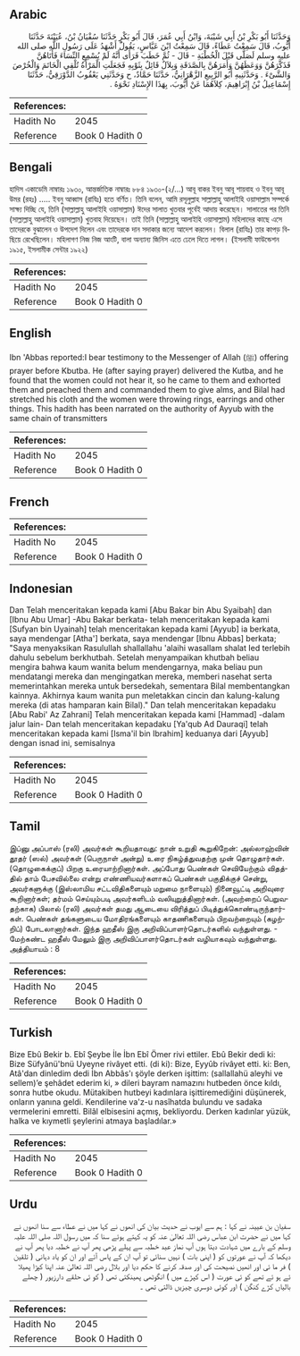 ## Arabic


<div dir="rtl" lang="ar" style={{fontSize:'larger',backgroundColor:'#f8f9fa',padding:20}}>
وَحَدَّثَنَا أَبُو بَكْرِ بْنُ أَبِي شَيْبَةَ، وَابْنُ أَبِي عُمَرَ، قَالَ أَبُو بَكْرٍ حَدَّثَنَا سُفْيَانُ بْنُ، عُيَيْنَةَ حَدَّثَنَا أَيُّوبُ، قَالَ سَمِعْتُ عَطَاءً، قَالَ سَمِعْتُ ابْنَ عَبَّاسٍ، يَقُولُ أَشْهَدُ عَلَى رَسُولِ اللَّهِ صلى الله عليه وسلم لَصَلَّى قَبْلَ الْخُطْبَةِ - قَالَ - ثُمَّ خَطَبَ فَرَأَى أَنَّهُ لَمْ يُسْمِعِ النِّسَاءَ فَأَتَاهُنَّ فَذَكَّرَهُنَّ وَوَعَظَهُنَّ وَأَمَرَهُنَّ بِالصَّدَقَةِ وَبِلاَلٌ قَائِلٌ بِثَوْبِهِ فَجَعَلَتِ الْمَرْأَةُ تُلْقِي الْخَاتَمَ وَالْخُرْصَ وَالشَّىْءَ ‏.‏ وَحَدَّثَنِيهِ أَبُو الرَّبِيعِ الزَّهْرَانِيُّ، حَدَّثَنَا حَمَّادٌ، ح وَحَدَّثَنِي يَعْقُوبُ الدَّوْرَقِيُّ، حَدَّثَنَا إِسْمَاعِيلُ بْنُ إِبْرَاهِيمَ، كِلاَهُمَا عَنْ أَيُّوبَ، بِهَذَا الإِسْنَادِ نَحْوَهُ ‏.‏
</div>
<div style={{backgroundColor:'#f8f9fa',padding:20, marginBottom: 10}}><table> <thead> <tr> <th>References:</th> <th></th> </tr> </thead> <tbody><tr><td>Hadith No</td><td>2045</td></tr><tr><td>Reference</td><td>Book 0 Hadith 0</td></tr></tbody></table></div>

## Bengali


<div dir="ltr" lang="bn" style={{fontSize:'larger',backgroundColor:'#f8f9fa',padding:20}}>
হাদিস একাডেমি নাম্বারঃ ১৯৩০, আন্তর্জাতিক নাম্বারঃ ৮৮৪ ১৯৩০-(২/...) আবূ বাকর ইবনু আবূ শায়বাহ ও ইবনু আবূ উমর (রহঃ) ..... ইবনু আব্বাস (রাযিঃ) হতে বর্ণিত। তিনি বলেন, আমি রসূলুল্লাহ সাল্লাল্লাহু আলাইহি ওয়াসাল্লাম সম্পর্কে সাক্ষ্য দিচ্ছি যে, তিনি (সাল্লাল্লাহু আলাইহি ওয়াসাল্লাম) ঈদের সালাত খুতবার পূর্বেই আদায় করেছেন। সালাতের পর তিনি (সাল্লাল্লাহু আলাইহি ওয়াসাল্লাম) খুতবাহ দিয়েছেন। তাই তিনি (সাল্লাল্লাহু আলাইহি ওয়াসাল্লাম) মহিলাদের কাছে এসে তাদেরকে বুঝালেন ও উপদেশ দিলেন এবং তাদেরকে দান সদাকার জন্যে আদেশ করলেন। বিলাল (রাযিঃ) তার কাপড় বিছিয়ে রেখেছিলেন। মহিলাগণ নিজ নিজ আংটি, বালা অন্যান্য জিনিস এতে ঢেলে দিতে লাগল। (ইসলামী ফাউন্ডেশন ১৯১৫, ইসলামীক সেন্টার ১৯২২)
</div>
<div style={{backgroundColor:'#f8f9fa',padding:20, marginBottom: 10}}><table> <thead> <tr> <th>References:</th> <th></th> </tr> </thead> <tbody><tr><td>Hadith No</td><td>2045</td></tr><tr><td>Reference</td><td>Book 0 Hadith 0</td></tr></tbody></table></div>

## English


<div dir="ltr" lang="en" style={{fontSize:'larger',backgroundColor:'#f8f9fa',padding:20}}>
Ibn 'Abbas reported:I bear testimony to the Messenger of Allah (ﷺ) offering prayer before Kbutba. He (after saying prayer) delivered the Kutba, and he found that the women could not hear it, so he came to them and exhorted them and preached them and commanded them to give alms, and Bilal had stretched his cloth and the women were throwing rings, earrings and other things. This hadith has been narrated on the authority of Ayyub with the same chain of transmitters
</div>
<div style={{backgroundColor:'#f8f9fa',padding:20, marginBottom: 10}}><table> <thead> <tr> <th>References:</th> <th></th> </tr> </thead> <tbody><tr><td>Hadith No</td><td>2045</td></tr><tr><td>Reference</td><td>Book 0 Hadith 0</td></tr></tbody></table></div>

## French


<div dir="ltr" lang="fr" style={{fontSize:'larger',backgroundColor:'#f8f9fa',padding:20}}>

</div>
<div style={{backgroundColor:'#f8f9fa',padding:20, marginBottom: 10}}><table> <thead> <tr> <th>References:</th> <th></th> </tr> </thead> <tbody><tr><td>Hadith No</td><td>2045</td></tr><tr><td>Reference</td><td>Book 0 Hadith 0</td></tr></tbody></table></div>

## Indonesian


<div dir="ltr" lang="id" style={{fontSize:'larger',backgroundColor:'#f8f9fa',padding:20}}>
Dan Telah menceritakan kepada kami [Abu Bakar bin Abu Syaibah] dan [Ibnu Abu Umar] -Abu Bakar berkata- telah menceritakan kepada kami [Sufyan bin Uyainah] telah menceritakan kepada kami [Ayyub] ia berkata, saya mendengar [Atha'] berkata, saya mendengar [Ibnu Abbas] berkata; "Saya menyaksikan Rasulullah shallallahu 'alaihi wasallam shalat Ied terlebih dahulu sebelum berkhutbah. Setelah menyampaikan khutbah beliau mengira bahwa kaum wanita belum mendengarnya, maka beliau pun mendatangi mereka dan mengingatkan mereka, memberi nasehat serta memerintahkan mereka untuk bersedekah, sementara Bilal membentangkan kainnya. Akhirnya kaum wanita pun meletakkan cincin dan kalung-kalung mereka (di atas hamparan kain Bilal)." Dan telah menceritakan kepadaku [Abu Rabi' Az Zahrani] Telah menceritakan kepada kami [Hammad] -dalam jalur lain- Dan telah menceritakan kepadaku [Ya'qub Ad Dauraqi] telah menceritakan kepada kami [Isma'il bin Ibrahim] keduanya dari [Ayyub] dengan isnad ini, semisalnya
</div>
<div style={{backgroundColor:'#f8f9fa',padding:20, marginBottom: 10}}><table> <thead> <tr> <th>References:</th> <th></th> </tr> </thead> <tbody><tr><td>Hadith No</td><td>2045</td></tr><tr><td>Reference</td><td>Book 0 Hadith 0</td></tr></tbody></table></div>

## Tamil


<div dir="ltr" lang="ta" style={{fontSize:'larger',backgroundColor:'#f8f9fa',padding:20}}>
இப்னு அப்பாஸ் (ரலி) அவர்கள் கூறியதாவது: நான் உறுதி கூறுகிறேன்: அல்லாஹ்வின் தூதர் (ஸல்) அவர்கள் (பெருநாள் அன்று) உரை நிகழ்த்துவதற்கு முன் தொழுதார்கள். (தொழுகைக்குப்) பிறகு உரையாற்றினார்கள். அப்போது பெண்கள் செவியேற்கும் விதத்தில் தாம் பேசவில்லை என்று எண்ணியவர்களாகப் பெண்கள் பகுதிக்குச் சென்று, அவர்களுக்கு (இஸ்லாமிய சட்டவிதிகளையும் மறுமை நாளையும்) நினைவூட்டி அறிவுரை கூறினார்கள்; தர்மம் செய்யும்படி அவர்களிடம் வலியுறுத்தினார்கள். (அவற்றைப் பெறுவதற்காக) பிலால் (ரலி) அவர்கள் தமது ஆடையை விரித்துப் பிடித்துக்கொண்டிருந்தார்கள். பெண்கள் தங்களுடைய மோதிரங்களையும் காதணிகளையும் பிறவற்றையும் (கழற்றிப்) போடலானார்கள். இந்த ஹதீஸ் இரு அறிவிப்பாளர்தொடர்களில் வந்துள்ளது. - மேற்கண்ட ஹதீஸ் மேலும் இரு அறிவிப்பாளர்தொடர்கள் வழியாகவும் வந்துள்ளது. அத்தியாயம் : 8
</div>
<div style={{backgroundColor:'#f8f9fa',padding:20, marginBottom: 10}}><table> <thead> <tr> <th>References:</th> <th></th> </tr> </thead> <tbody><tr><td>Hadith No</td><td>2045</td></tr><tr><td>Reference</td><td>Book 0 Hadith 0</td></tr></tbody></table></div>

## Turkish


<div dir="ltr" lang="tr" style={{fontSize:'larger',backgroundColor:'#f8f9fa',padding:20}}>
Bize Ebû Bekir b. Ebî Şeybe İle İbn Ebî Ömer rivi ettiler. Ebû Bekir dedi ki: Bize Süfyânü'bnü Uyeyne rivâyet etti. (di ki): Bize, Eyyûb rivâyet etti. ki: Ben, Atâ'dan dinledim dedi İbn Abbâs'ı şöyle derken işittim: (sallallahü aleyhi ve sellem)’e şehâdet ederim ki, » dileri bayram namazını hutbeden önce kıldı, sonra hutbe okudu. Mütakiben hutbeyi kadınlara işittiremediğini düşünerek, onların yanına geldi. Kendilerine va'z-u nasîhatda bulundu ve sadaka vermelerini emretti. Bilâl elbisesini açmış, bekliyordu. Derken kadınlar yüzük, halka ve kıymetli şeylerini atmaya başladılar.»
</div>
<div style={{backgroundColor:'#f8f9fa',padding:20, marginBottom: 10}}><table> <thead> <tr> <th>References:</th> <th></th> </tr> </thead> <tbody><tr><td>Hadith No</td><td>2045</td></tr><tr><td>Reference</td><td>Book 0 Hadith 0</td></tr></tbody></table></div>

## Urdu


<div dir="rtl" lang="ur" style={{fontSize:'larger',backgroundColor:'#f8f9fa',padding:20}}>
سفیان بن عیینہ نے کہا : ہم سے ایوب نے حدیث بیان کی انھوں نے کہا میں نے عطاء سے سنا انھوں نے کہا میں نے حضرت ابن عباس رضی اللہ تعالیٰ عنہ کو یہ کہتے ہوئے سنا کہ میں رسول اللہ صلی اللہ علیہ وسلم کے بارے میں شہادت دیتا ہوں آپ نماز عید خطبہ سے پہلے پڑھی پھر آپ نے خطبہ دیا پھر آپ نے دیکھا کہ آپ نے عورتوں کو ( اپنی بات ) نہیں سنائی تو آپ ان کے پاس آئے اور ان کو یاد دہانی ( تلقین ) فر ما ئی اور انھیں نصیحت کی اور صدقہ کرنے کا حکم دیا اور بلال رضی اللہ تعالیٰ عنہ اپنا کپڑا پھیلا ئے ہو ئے تھے کو ئی عورت ( اس کپڑے میں ) انگوٹھی پھینکتی تھی ( کو ئی حلقے دارزیور ( چھلے بالیاں کڑے کنگن ) اور کوئی دوسری چیزیں ڈالتی تھی ۔
</div>
<div style={{backgroundColor:'#f8f9fa',padding:20, marginBottom: 10}}><table> <thead> <tr> <th>References:</th> <th></th> </tr> </thead> <tbody><tr><td>Hadith No</td><td>2045</td></tr><tr><td>Reference</td><td>Book 0 Hadith 0</td></tr></tbody></table></div>